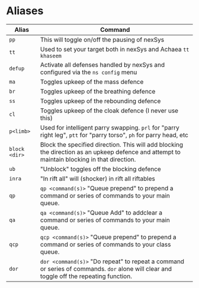 # Aliases

| Alias         | Command                                                                                                                                      |
| ------------- | -------------------------------------------------------------------------------------------------------------------------------------------- |
| `pp`          | This will toggle on/off the pausing of nexSys                                                                                                |
| `tt`          | Used to set your target both in nexSys and Achaea `tt khaseem`                                                                               |
| `defup`       | Activate all defenses handled by nexSys and configured via the `ns config` menu                                                              |
| `ma`          | Toggles upkeep of the mass defence                                                                                                           |
| `br`          | Toggles upkeep of the breathing defence                                                                                                      |
| `ss`          | Toggles upkeep of the rebounding defence                                                                                                     |
| `cl`          | Toggles upkeep of the cloak defence (I never use this)                                                                                       |
| `p<limb>`     | Used for intelligent parry swapping. `prl` for "parry right leg", `ptt` for "parry torso", `ph` for parry head, etc                          |
| `block <dir>` | Block the specified direction. This will add blocking the direction as an upkeep defence and attempt to maintain blocking in that direction. |
| `ub`          | "Unblock" toggles off the blocking defence                                                                                                   |
| `inra`        | "In rift all" will (shocker) in rift all riftables                                                                                           |
| `qp`          | `qp <command(s)>` "Queue prepend" to prepend a command or series of commands to your main queue.                                             |
| `qa`          | `qa <command(s)>` "Queue Add" to addclear a command or series of commands to your main queue.                                                |
| `qcp`         | `qcp <command(s)>` "Queue prepend" to prepend a command or series of commands to your class queue.                                           |
| `dor`         | `dor <command(s)>` "Do repeat" to repeat a command or series of commands. `dor` alone will clear and toggle off the repeating function.      |
